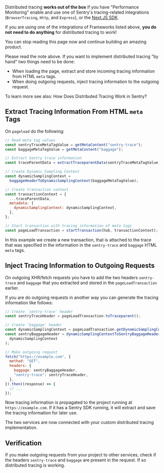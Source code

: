 <Alert title="Note" level="note">

Distributed tracing **works out of the box** if you have "Performance Monitoring" enable and use one of Sentry's tracing-related integrations (`BrowserTracing`, `Http`, and `Express`), or the [Next.JS SDK](/platforms/javascript/guides/nextjs/).

If you are using one of the integrations of Frameworks listed above, **you do not need to do anything** for distributed tracing to work!

You can stop reading this page now and continue building an amazing product.

</Alert>

Please read the note above. If you want to implement distributed tracing "by hand" two things need to be done:

- When loading the page, extract and store incoming tracing information from HTML `meta` tags.
- When doing outgoing requests, inject tracing information to the outgoing request.

To learn more see also: <PlatformLink to="/distributed-tracing/#how-does-distributed-tracing-work-in-sentry">How Does Distributed Tracing Work in Sentry?</PlatformLink>

## Extract Tracing Information From HTML `meta` Tags

On `pageload` do the following:

```javascript
// Read meta tag values
const sentryTraceMetaTagValue = getMetaContent("sentry-trace");
const baggageMetaTagValue = getMetaContent("baggage");

// Extract Sentry trace information
const traceParentData = extractTraceparentData(sentryTraceMetaTagValue);

// Create Dynamic Sampling Context
const dynamicSamplingContext =
  baggageHeaderToDynamicSamplingContext(baggageMetaTagValue);

// Create transaction context
const transactionContext = {
  ...traceParentData,
  metadata: {
    dynamicSamplingContext: dynamicSamplingContext,
  },
};

// Start transaction with tracing information of meta tags
const pageLoadTransaction = startTransaction(hub, transactionContext);
```

In this example we create a new transaction, that is attached to the trace that was specified in the information in the `sentry-trace` and `baggage` HTML `meta` tags.

## Inject Tracing Information to Outgoing Requests

On outgoing XHR/fetch requests you have to add the two headers `sentry-trace` and `baggage` that you extracted and stored in the `pageLoadTransaction` earlier.

If you are do outgoing requests in another way you can generate the tracing information like follows:

```javascript
// Create `sentry-trace` header
const sentryTraceHeader = pageLoadTransaction.toTraceparent();

// Create `baggage` header
const dynamicSamplingContext = pageLoadTransaction.getDynamicSamplingContext();
const sentryBaggageHeader = dynamicSamplingContextToSentryBaggageHeader(
  dynamicSamplingContext
);

// Make outgoing request
fetch("https://example.com", {
  method: "GET",
  headers: {
    baggage: sentryBaggageHeader,
    "sentry-trace": sentryTraceHeader,
  },
}).then((response) => {
  // ...
});
```

Now tracing information is propagated to the project running at `https://example.com`. If it has a Sentry SDK running, it will extract and save the tracing information for later use.

The two services are now connected with your custom distributed tracing implementation.

## Verification

If you make outgoing requests from your project to other services, check if the headers `sentry-trace` and `baggage` are present in the request. If so distributed tracing is working.
